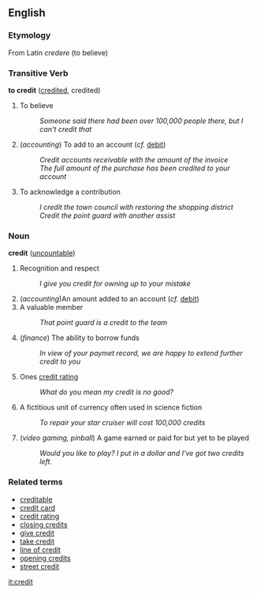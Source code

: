 == English ==

=== Etymology ===

From Latin ''credere'' (to believe)

=== Transitive Verb ===
'''to credit''' ([[credited]], credited)

# To believe
#: ''Someone said there had been over 100,000 people there, but I can't credit that''
# (''accounting'') To add to an account (''cf.'' [[debit]])
#: ''Credit accounts receivable with the amount of the invoice''
#: ''The full amount of the purchase has been credited to your account''
# To acknowledge a contribution
#: ''I credit the town council with restoring the shopping district''
#: ''Credit the point guard with another assist''

=== Noun ===
'''credit''' ([[uncountable]])

# Recognition and respect
#: ''I give you credit for owning up to your mistake''
# (''accounting'')An amount added to an account (''cf.'' [[debit]])
# A valuable member
#: ''That point guard is a credit to the team''
# (''finance'') The ability to borrow funds
#: ''In view of your paymet record, we are happy to extend further credit to you''
# Ones [[credit rating]]
#: ''What do you mean my credit is no good?''
# A fictitious unit of currency often used in science fiction
#: ''To repair your star cruiser will cost 100,000 credits''
# (''video gaming, pinball'') A game earned or paid for but yet to be played
#: ''Would you like to play?  I put in a dollar and I've got two credits left.''

=== Related terms ===
* [[creditable]]
* [[credit card]]
* [[credit rating]]
* [[closing credits]]
* [[give credit]]
* [[take credit]]
* [[line of credit]]
* [[opening credits]]
* [[street credit]]

[[it:credit]]